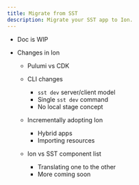```yaml
---
title: Migrate from SST
description: Migrate your SST app to Ion.
---
```


- Doc is WIP

- Changes in Ion
  - Pulumi vs CDK
  - CLI changes
    - `sst dev` server/client model
    - Single `sst dev` command
    - No local stage concept

  - Incrementally adopting Ion
    - Hybrid apps
    - Importing resources

  - Ion vs SST component list
    - Translating one to the other
    - More coming soon
